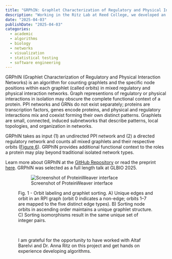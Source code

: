 ```yaml
---
title: "GRPhIN: Graphlet Characterization of Regulatory and Physical Interaction Networks"
description: "Working in the Ritz Lab at Reed College, we developed an algorithm to enumerate 2- and 3-node graphlets graphlets and their orbits in a mixed interaction networks."
date: "2025-04-03"
publishDate: "2025-04-03"
categories:
  - academic
  - algorithms
  - biology
  - networks
  - visualization
  - statistical testing
  - software engineering
---
```

```{=html}
<style>
.keywords {
  display: none !important;
}

.description{
  display: none !important;
}
</style>
```

GRPhIN (Graphlet Characterization of Regulatory and Physical Interaction Networks) is an algorithm for counting graphlets and the specific node positions within each graphlet (called orbits) in mixed regulatory and physical interaction networks. Graph representions of regulatory or physical interactions in isolation may obscure the complete functional context of a protein. PPI networks and GRNs do not exist separately; proteins are transcription factors, genes encode proteins, and physical and regulatory interactions mix and coexist forming their own distinct patterns. Graphlets are small, connected, induced subnetworks that describe patterns, local topologies, and organization in networks.

GRPhIN takes as input (1) an undirected PPI network and (2) a directed regulatory network and counts all mixed graphlets and their respective orbits ([Figure 6](https://github.com/Reed-CompBio/motifs/blob/main/Complete%20Graphlet%20%26%20Orbit%20Definitions.pdf)). GRPhIN provides additional functional context to the roles a protein may play beyond traditional isolated network types.

Learn more about GRPhIN at the [GitHub Repository](https://github.com/Reed-CompBio/grphin) or read the preprint [here](https://www.biorxiv.org/content/10.1101/2025.02.19.639099v1). GRPhIN was selected as a full length talk at GLBIO 2025.

<figure>

![Screenshot of ProteinWeaver interface](images/GraphletsSortingDrawing.png)

<figcaption>Fig. 1 - Orbit labeling and graphlet sorting. A) Unique edges and orbit in an RPI graph (orbit 0 indicates a non-edge; orbits 1--7 are mapped to the five distinct edge types). B) Sorting node orbits in ascending order maintains a unique graphlet structure. C) Sorting isomorphisms result in the same unique set of integer pairs.</figcaption>

<br>

I am grateful for the opportunity to have worked with Altaf Barelvi and Dr. Anna Ritz on this project and get hands on experience developing algorithms.
